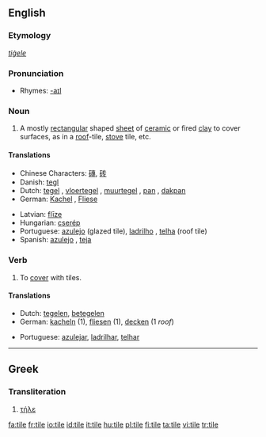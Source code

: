 {{wikipedia|dab=tile (disambiguation)|tile}}
==English==

===Etymology===
{{OE.}} ''[[tiġele]]''

===Pronunciation===
*Rhymes: [[Rhymes:English:-aɪl|-aɪl]]

===Noun===
{{wikipedia}}
{{en-noun}}

# A mostly [[rectangular]] shaped [[sheet]] of [[ceramic]] or fired [[clay]] to cover surfaces, as in a [[roof]]-tile, [[stove]] tile, etc.

====Translations====
{{top}}
*Chinese Characters: [[磚]], [[砖]]
*Danish: [[tegl]] {{c}}
*Dutch: [[tegel]] {{m}}, [[vloertegel]] {{f}}, [[muurtegel]] {{m}}, [[pan]] {{f}}, [[dakpan]] {{f}}
*German: [[Kachel]] {{f}}, [[Fliese]] {{f}}
{{mid}}
*Latvian: [[flīze]] {{f}}
*Hungarian: [[cserép]]
*Portuguese: [[azulejo]] {{m}} (glazed tile), [[ladrilho]] {{m}}, [[telha]] {{f}} (roof tile)
*Spanish: [[azulejo]] {{m}}, [[teja]] {{f}}
{{bottom}}

===Verb===
{{en-verb|tiles|tiling|tiled}}

# To [[cover]] with tiles.

====Translations====
{{top}}
*Dutch: [[tegelen]], [[betegelen]]
*German: [[kacheln]] (1), [[fliesen]] (1), [[decken]] (1 ''roof'')
{{mid}}
*Portuguese: [[azulejar]], [[ladrilhar]], [[telhar]]
{{bottom}}

----

==Greek==

{{rfc-header|Transliteration}}
===Transliteration===
# [[τήλε]]

[[fa:tile]]
[[fr:tile]]
[[io:tile]]
[[id:tile]]
[[it:tile]]
[[hu:tile]]
[[pl:tile]]
[[fi:tile]]
[[ta:tile]]
[[vi:tile]]
[[tr:tile]]